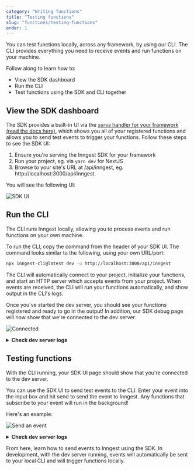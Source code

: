 ```yaml
---
category: "Writing functions"
title: "Testing functions"
slug: "functions/testing-functions"
order: 1
---
```


You can test functions locally, across any framework, by using our CLI.  The CLI
provides everything you need to receive events and run functions on your machine.

Follow along to learn how to:

- View the SDK dashboard
- Run the CLI
- Test functions using the SDK and CLI together


## View the SDK dashboard

The SDK provides a built-in UI via the  [`serve` handler for your framework
(read the docs here)](https://short-testing-section.website-s5l.pages.dev/docs/functions#serving),
which shows you all of your registered functions and allows you to send test events
to trigger your functions. Follow these steps to see the SDK UI:

1. Ensure you're serving the Inngest SDK for your framework
2. Run your project, eg. via `yarn dev` for NextJS
3. Browse to your site's URL at /api/inngest, eg. http://localhost:3000/api/inngest.

You will see the following UI:

![SDK UI](/assets/docs/sdk/sdk-ui.png)

## Run the CLI

The CLI runs Inngest locally, allowing you to process events and run functions on
your own machine.

To run the CLI, copy the command from the header of your SDK UI. The command looks
similar to the following, using your own URL/port:

```bash
npx inngest-cli@latest dev -u http://localhost:3000/api/inngest
```

The CLI will automatically connect to your project, initialize your functions,
and start an HTTP server which accepts events from your project.  When events
are received, the CLI will run your functions automatically, and show output
in the CLI's logs.

Once you've started the dev server, you should see your functions registered
and ready to go in the output! In addition, our SDK debug page will now show
that we're connected to the dev server.

![Connected](/assets/docs/top_bar_connected.png)

<details>
  <summary><strong>Check dev server logs</strong></summary>

  ```sh
  12:10PM INF overriding config to log step output within dev server
  12:10PM INF executor > starting queue backend=inmemory
  12:10PM INF runner > starting event stream backend=inmemory
  12:10PM INF runner > starting queue backend=inmemory
  12:10PM INF runner > initializing scheduled messages len=0
  12:10PM INF executor > service starting
  12:10PM INF devserver > service starting
  12:10PM INF executor > subscribing to function queue
  12:10PM INF api > starting server addr=0.0.0.0:8288
  12:10PM INF runner > service starting
  12:10PM INF runner > subscribing to events topic=events
  12:11PM INF devserver > registered functions app="My Next.js App" framework=nextjs len=1 sdk=js:v0.6.0 url=http://localhost:3001/api/inngest
  ```
</details>

## Testing functions

With the CLI running, your SDK UI page should show that you're connected to
the dev server.

You can use the SDK UI to send test events to the CLI. Enter your event into
the input box and hit send to send the event to Inngest.  Any functions
that subscribe to your event will run in the background!

Here's an example:

![Send an event](/assets/docs/sdk/send-event.png)

<details>
  <summary><strong>Check dev server logs</strong></summary>

  ```sh
  12:18PM INF api > publishing event event={"data":{"name":"Inngest"},"id":"01GFX481B6482Y32VSQFB6BJJY","name":"demo/event.sent"} event_name=demo/event.sent id=01GFX481B6482Y32VSQFB6BJJY
  12:18PM INF runner > received message event=demo/event.sent id=01GFX481B6482Y32VSQFB6BJJY
  12:18PM INF runner > initializing fn event=demo/event.sent function=my-next-js-app-hello-world id=01GFX481B6482Y32VSQFB6BJJY
  12:18PM INF executor > executing action dsn=inngest.com/my-next-js-app-hello-world-step-step-test run_id=01GFX481H2KSDE7JNHR1Y0XT1J scopes=null step=step version=null
  12:18PM INF output > step output attempt=0 fn_id=my-next-js-app-hello-world fn_name="Hello World" output={"body":{"message":"Hello, Inngest!"},"status":200} run_id=01GFX481H2KSDE7JNHR1Y0XT1J step=step
  ```
</details>

From here, learn how to send events to Inngest using the SDK.  In development, with
the dev server running, events will automatically be sent to your local CLI and will
trigger functions locally.
